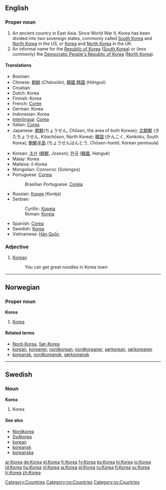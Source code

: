 {{see|korea}}
==English==

===Proper noun===
{{en-proper noun|Koreas}}

# An ancient country in East Asia. Since World War II, Korea has been divided into two sovereign states, commonly called [[South Korea]] and [[North Korea]] in the US, or [[Korea]] and [[North Korea]] in the UK.
# An informal name for the [[Republic of Korea]] ([[South Korea]]) or (less commonly) the [[Democratic People's Republic of Korea]] ([[North Korea]]).

====Translations====
{{top}}
*Bosnian: {{t|bs|Koreja|f}}
*Chinese: [[朝鲜]] (''Cháoxiān''), [[韓國]],[[韩国]] (''Hánguó'')
*Croatian: {{t|hr|Koreja|f}}
*Dutch: Korea
*Finnish: Korea
*French: [[Corée]] {{f}}
*German: Korea {{n}}
*Indonesian: Korea
*[[Interlingua]]: [[Corea]]
*Italian: [[Corea]] {{f}}
*Japanese: [[朝鮮]](ちょうせん, ''Chōsen'', the area of both Koreas); [[北朝鮮]] (きたちょうせん, ''Kitachōsen'', North Korea); [[韓国]] (かんこく, ''Kankoku'', South Korea); [[朝鮮半島]] (ちょうせんはんとう, ''Chōsen-hantō'', Korean peninsula)
{{mid}}
*Korean: [[조선]] ([[朝鮮]], ''Joseon''); [[한국]] ([[韓國]], ''Hanguk'')
*Malay: Korea
*Maltese: il-Korea
*Mongolian: Солонгос (Solongos)
*Portuguese: [[Coreia]] {{f}}
*:Brasilian Portuguese: [[Coréia]] {{f}}
*Russian: [[Корея]] (Koréja) {{f}}
*Serbian:
*:Cyrillic: [[Кореја#Serbian|Кореја]] {{f}}
*:Roman: [[Koreja#Serbian|Koreja]] {{f}}
*Spanish: [[Corea]] {{f}}
*Swedish: [[Korea#Swedish|Korea]]
*Vietnamese: [[Hàn Quốc]]
{{bottom}}

===Adjective===
{{en-adj|-}}
# [[Korean]] {{rfv-sense}}
#: You can get great noodles in Korea town

[[Category:Countries]]

----

==Norwegian==

===Proper noun===
'''Korea'''

# [[#English|Korea]]

====Related terms====
*[[Nord-Korea]], [[Sør-Korea]]
*[[korean]], [[koreaner]], [[nordkorean]], [[nordkoreaner]], [[sørkorean]], [[sørkoreaner]]
*[[koreansk]], [[nordkoreansk]], [[sørkoreansk]]

[[Category:no:Countries]]

----

==Swedish==

===Noun===
'''Korea'''

# Korea

====See also====
*[[Nordkorea]]
*[[Sydkorea]]
*[[korean]]
*[[koreansk]]
*[[koreanska]]

[[Category:sv:Countries]]

[[ar:Korea]]
[[de:Korea]]
[[el:Korea]]
[[fr:Korea]]
[[fy:Korea]]
[[ko:Korea]]
[[hi:Korea]]
[[io:Korea]]
[[id:Korea]]
[[hu:Korea]]
[[nl:Korea]]
[[ja:Korea]]
[[pl:Korea]]
[[ru:Korea]]
[[fi:Korea]]
[[sv:Korea]]
[[tr:Korea]]
[[zh:Korea]]